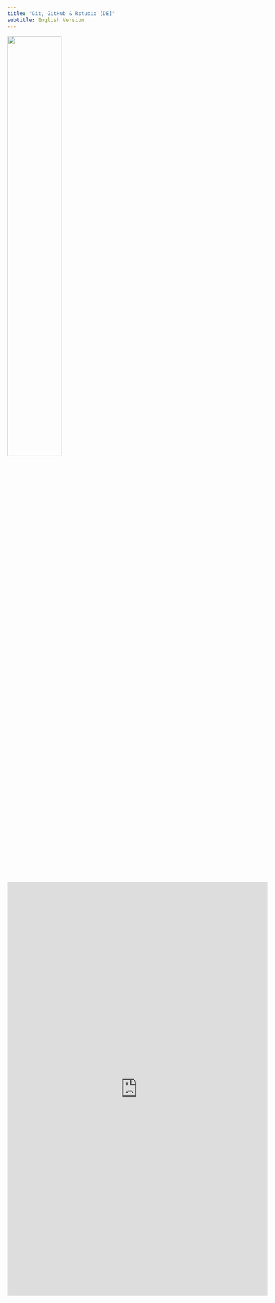 ```yaml
---
title: "Git, GitHub & Rstudio [DE]"
subtitle: English Version
---
```



![](../images/github-Rstudio.jpg){width="50%"}

<iframe width="120%" height="960" src="https://gisma.shinyapps.io/rstudio-github-git/" frameborder="0"> </iframe>

  
